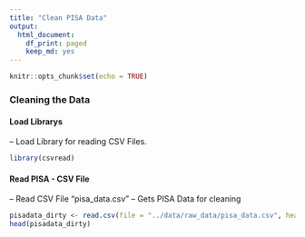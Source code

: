 ```yaml
---
title: "Clean PISA Data"
output:
  html_document:
    df_print: paged
    keep_md: yes
---
```


```r
knitr::opts_chunk$set(echo = TRUE)
```


### Cleaning the Data

#### Load Librarys

-- Load Library for reading CSV Files.

```r
library(csvread)
```


#### Read PISA - CSV File

-- Read CSV File "pisa_data.csv"
-- Gets PISA Data for cleaning


```r
pisadata_dirty <- read.csv(file = "../data/raw_data/pisa_data.csv", header = TRUE)
head(pisadata_dirty)
```
